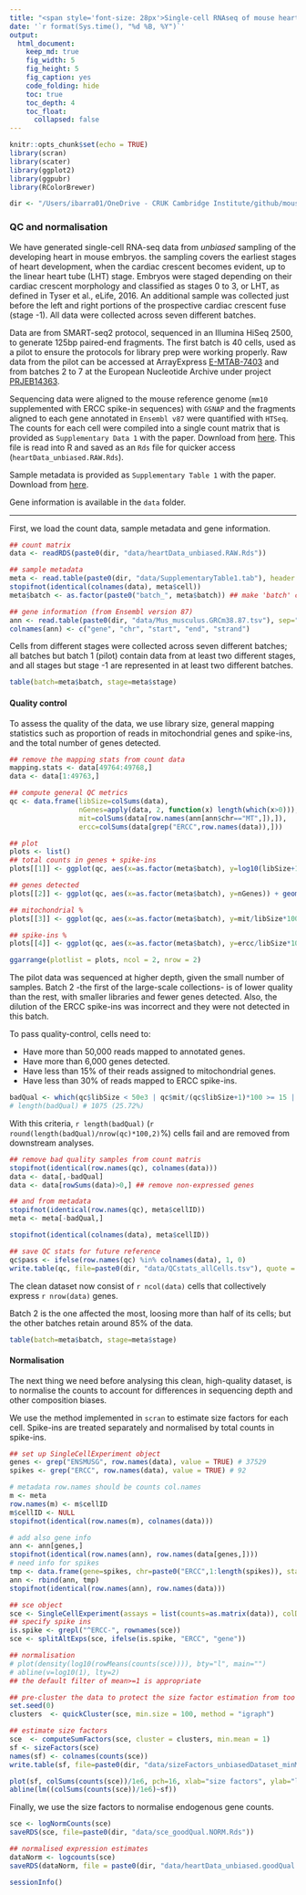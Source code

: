 ```yaml
---
title: "<span style='font-size: 28px'>Single-cell RNAseq of mouse heart development</style>"
date: '`r format(Sys.time(), "%d %B, %Y")`'
output:
  html_document:
    keep_md: true
    fig_width: 5
    fig_height: 5
    fig_caption: yes
    code_folding: hide
    toc: true
    toc_depth: 4
    toc_float: 
      collapsed: false
---
```


```r
knitr::opts_chunk$set(echo = TRUE)
library(scran)
library(scater)
library(ggplot2)
library(ggpubr)
library(RColorBrewer)

dir <- "/Users/ibarra01/OneDrive - CRUK Cambridge Institute/github/mouseHeart_earlyDev_atlas/"
```

### QC and normalisation

We have generated single-cell RNA-seq data from *unbiased* sampling of the developing heart in mouse embryos. the sampling covers the earliest stages of heart development, when the cardiac crescent becomes evident, up to the linear heart tube (LHT) stage. Embryos were staged depending on their cardiac crescent morphology and classified as stages 0 to 3, or LHT, as defined in Tyser et al., eLife, 2016. An additional sample was collected just before the left and right portions of the prospective cardiac crescent fuse (stage -1). All data were collected across seven different batches.

Data are from SMART-seq2 protocol, sequenced in an Illumina HiSeq 2500, to generate 125bp paired-end fragments. The first batch is 40 cells, used as a pilot to ensure the protocols for library prep were working properly. Raw data from the pilot can be accessed at ArrayExpress [E-MTAB-7403](https://www.ebi.ac.uk/arrayexpress/experiments/E-MTAB-7403/) and from batches 2 to 7 at the European Nucleotide Archive under project [PRJEB14363](https://www.ebi.ac.uk/ena/data/view/PRJEB14363).

Sequencing data were aligned to the mouse reference genome (`mm10` supplemented with ERCC spike-in sequences) with `GSNAP` and the fragments aligned to each gene annotated in `Ensembl v87` were quantified with `HTSeq`. The counts for each cell were compiled into a single count matrix that is provided as `Supplementary Data 1` with the paper. Download from [here](add link). This file is read into R and saved as an `Rds` file for quicker access (`heartData_unbiased.RAW.Rds`). 

Sample metadata is provided as `Supplementary Table 1` with the paper. Download from [here](add_link).

Gene information is available in the `data` folder.

----

First, we load the count data, sample metadata and gene information.

```r
## count matrix
data <- readRDS(paste0(dir, "data/heartData_unbiased.RAW.Rds"))

## sample metadata
meta <- read.table(paste0(dir, "data/SupplementaryTable1.tab"), header = TRUE, sep="\t", stringsAsFactors = FALSE)
stopifnot(identical(colnames(data), meta$cell))
meta$batch <- as.factor(paste0("batch_", meta$batch)) ## make 'batch' categorical

## gene information (from Ensembl version 87)
ann <- read.table(paste0(dir, "data/Mus_musculus.GRCm38.87.tsv"), sep="\t", header = TRUE, row.names = 1, stringsAsFactors = FALSE)
colnames(ann) <- c("gene", "chr", "start", "end", "strand")
```

Cells from different stages were collected across seven different batches; all batches but batch 1 (pilot) contain data from at least two different stages, and all stages but stage -1 are represented in at least two different batches.

```r
table(batch=meta$batch, stage=meta$stage)
```

#### Quality control

To assess the quality of the data, we use library size, general mapping statistics such as proportion of reads in mitochondrial genes and spike-ins, and the total number of genes detected.

```r
## remove the mapping stats from count data
mapping.stats <- data[49764:49768,]
data <- data[1:49763,]

## compute general QC metrics
qc <- data.frame(libSize=colSums(data), 
                 nGenes=apply(data, 2, function(x) length(which(x>0))),
                 mit=colSums(data[row.names(ann[ann$chr=="MT",]),]),
                 ercc=colSums(data[grep("ERCC",row.names(data)),]))

## plot
plots <- list()
## total counts in genes + spike-ins
plots[[1]] <- ggplot(qc, aes(x=as.factor(meta$batch), y=log10(libSize+1))) + geom_violin() + geom_boxplot(width=0.05) + theme_classic() + theme(legend.position="none") + ylab(expression('log'[10]*' library size')) + xlab("batch") + geom_hline(yintercept = log10(50000), lwd=0.25, lty=2, col="grey") + ggtitle("total reads in genes") + theme(plot.title = element_text(face="bold", hjust=0.5))

## genes detected
plots[[2]] <- ggplot(qc, aes(x=as.factor(meta$batch), y=nGenes)) + geom_violin() + geom_boxplot(width=0.05) + theme_classic() + theme(legend.position="none") + ylab("total genes") + xlab("batch") + geom_hline(yintercept = 6000, lwd=0.25, lty=2, col="grey") + ggtitle("number of genes detected") + theme(plot.title = element_text(face="bold", hjust=0.5))

## mitochondrial %
plots[[3]] <- ggplot(qc, aes(x=as.factor(meta$batch), y=mit/libSize*100)) + geom_violin() + geom_boxplot(width=0.05) + theme_classic() + theme(legend.position="none") + ylab("% reads in MT genes") + xlab("batch") + geom_hline(yintercept = 15, lwd=0.25, lty=2, col="grey") + ggtitle("% reads in mitochondrial genes") + theme(plot.title = element_text(face="bold", hjust=0.5))

## spike-ins %
plots[[4]] <- ggplot(qc, aes(x=as.factor(meta$batch), y=ercc/libSize*100)) + geom_violin(scale="width") + geom_boxplot(width=0.05) + theme_classic() + theme(legend.position="none") + ylab("% reads in spike-ins") + xlab("batch") + geom_hline(yintercept = 30, lwd=0.25, lty=2, col="grey") + ggtitle("% reads in ERCC spike-ins") + theme(plot.title = element_text(face="bold", hjust=0.5))

ggarrange(plotlist = plots, ncol = 2, nrow = 2)
```

The pilot data was sequenced at higher depth, given the small number of samples. Batch 2 -the first of the large-scale collections- is of lower quality than the rest, with smaller libraries and fewer genes detected. Also, the dilution of the ERCC spike-ins was incorrect and they were not detected in this batch.

To pass quality-control, cells need to:

- Have more than 50,000 reads mapped to annotated genes.
- Have more than 6,000 genes detected.
- Have less than 15% of their reads assigned to mitochondrial genes.
- Have less than 30% of reads mapped to ERCC spike-ins.

```r
badQual <- which(qc$libSize < 50e3 | qc$mit/(qc$libSize+1)*100 >= 15 | qc$ercc/(qc$libSize+1)*100 >= 30 | qc$nGenes <= 6000)
# length(badQual) # 1075 (25.72%)
```

With this criteria, `r length(badQual)` (`r round(length(badQual)/nrow(qc)*100,2)`%) cells fail and are removed from downstream analyses.

```r
## remove bad quality samples from count matris
stopifnot(identical(row.names(qc), colnames(data)))
data <- data[,-badQual]
data <- data[rowSums(data)>0,] ## remove non-expressed genes

## and from metadata
stopifnot(identical(row.names(qc), meta$cellID))
meta <- meta[-badQual,]

stopifnot(identical(colnames(data), meta$cellID))

## save QC stats for future reference
qc$pass <- ifelse(row.names(qc) %in% colnames(data), 1, 0)
write.table(qc, file=paste0(dir, "data/QCstats_allCells.tsv"), quote = FALSE, sep="\t")
```

The clean dataset now consist of `r ncol(data)` cells that collectively express `r nrow(data)` genes.

Batch 2 is the one affected the most, loosing more than half of its cells; but the other batches retain around 85% of the data.

```r
table(batch=meta$batch, stage=meta$stage)
```

#### Normalisation

The next thing we need before analysing this clean, high-quality dataset, is to normalise the counts to account for differences in sequencing depth and other composition biases.

We use the method implemented in `scran` to estimate size factors for each cell. Spike-ins are treated separately and normalised by total counts in spike-ins.

```r
## set up SingleCellExperiment object
genes <- grep("ENSMUSG", row.names(data), value = TRUE) # 37529
spikes <- grep("ERCC", row.names(data), value = TRUE) # 92

# metadata row.names should be counts col.names
m <- meta
row.names(m) <- m$cellID
m$cellID <- NULL
stopifnot(identical(row.names(m), colnames(data)))

# add also gene info
ann <- ann[genes,]
stopifnot(identical(row.names(ann), row.names(data[genes,])))
# need info for spikes
tmp <- data.frame(gene=spikes, chr=paste0("ERCC",1:length(spikes)), start=1, end=2, strand=1, row.names = spikes)
ann <- rbind(ann, tmp)
stopifnot(identical(row.names(ann), row.names(data)))

## sce object
sce <- SingleCellExperiment(assays = list(counts=as.matrix(data)), colData = m, rowData = ann[,1:2])
## specify spike ins
is.spike <- grepl("^ERCC-", rownames(sce))
sce <- splitAltExps(sce, ifelse(is.spike, "ERCC", "gene"))

## normalisation
# plot(density(log10(rowMeans(counts(sce)))), bty="l", main="")
# abline(v=log10(1), lty=2)
## the default filter of mean>=1 is appropriate

## pre-cluster the data to protect the size factor estimation from too many DEGs
set.seed(0)
clusters  <- quickCluster(sce, min.size = 100, method = "igraph")

## estimate size factors
sce  <- computeSumFactors(sce, cluster = clusters, min.mean = 1)
sf <- sizeFactors(sce)
names(sf) <- colnames(counts(sce))
write.table(sf, file=paste0(dir, "data/sizeFactors_unbiasedDataset_minMean1.tsv"), quote = FALSE, sep = "\t")

plot(sf, colSums(counts(sce))/1e6, pch=16, xlab="size factors", ylab="library size (millions)", bty="l")
abline(lm((colSums(counts(sce))/1e6)~sf))
```

Finally, we use the size factors to normalise endogenous gene counts.

```r
sce <- logNormCounts(sce)
saveRDS(sce, file=paste0(dir, "data/sce_goodQual.NORM.Rds"))

## normalised expression estimates
dataNorm <- logcounts(sce)
saveRDS(dataNorm, file = paste0(dir, "data/heartData_unbiased.goodQual.NORM.Rds"))
```


```r
sessionInfo()
```